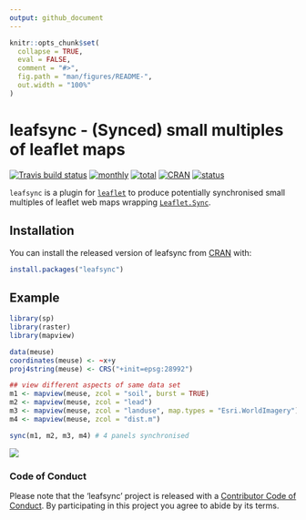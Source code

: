 ```yaml
---
output: github_document
---
```


<!-- README.md is generated from README.Rmd. Please edit that file -->

```r
knitr::opts_chunk$set(
  collapse = TRUE,
  eval = FALSE,
  comment = "#>",
  fig.path = "man/figures/README-",
  out.width = "100%"
)
```

# leafsync - (Synced) small multiples of leaflet maps

[![Travis build status](https://travis-ci.org/r-spatial/leafsync.svg?branch=master)](https://travis-ci.org/r-spatial/leafsync)
[![monthly](http://cranlogs.r-pkg.org/badges/leafsync)](https://www.rpackages.io/package/leafsync) 
[![total](http://cranlogs.r-pkg.org/badges/grand-total/leafsync)](https://www.rpackages.io/package/leafsync)
[![CRAN](http://www.r-pkg.org/badges/version/leafsync?color=009999)](https://cran.r-project.org/package=leafsync)
[![status](https://tinyverse.netlify.com/badge/leafsync)](https://CRAN.R-project.org/package=leafsync)

`leafsync` is a plugin for [`leaflet`](https://github.com/rstudio/leaflet) to produce potentially synchronised small multiples of leaflet web maps wrapping [`Leaflet.Sync`](https://github.com/jieter/Leaflet.Sync).


## Installation

You can install the released version of leafsync from [CRAN](https://CRAN.R-project.org) with:

``` r
install.packages("leafsync")
```

## Example

``` r
library(sp)
library(raster)
library(mapview)

data(meuse)
coordinates(meuse) <- ~x+y
proj4string(meuse) <- CRS("+init=epsg:28992")

## view different aspects of same data set
m1 <- mapview(meuse, zcol = "soil", burst = TRUE)
m2 <- mapview(meuse, zcol = "lead")
m3 <- mapview(meuse, zcol = "landuse", map.types = "Esri.WorldImagery")
m4 <- mapview(meuse, zcol = "dist.m")

sync(m1, m2, m3, m4) # 4 panels synchronised
```

![](man/figures/README-sync.png)

### Code of Conduct

Please note that the 'leafsync' project is released with a [Contributor Code of Conduct](CODE_OF_CONDUCT.md). By participating in this project you agree to abide by its terms.
